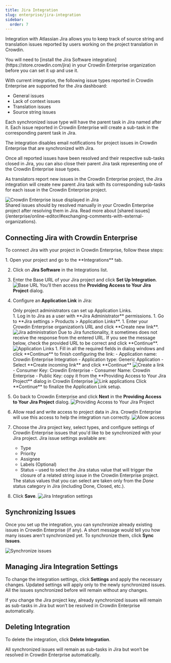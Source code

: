 ```yaml
---
title: Jira Integration
slug: enterprise/jira-integration
sidebar:
  order: 7
---
```



Integration with Atlassian Jira allows you to keep track of source string and translation issues reported by users working on the project translation in Crowdin.

<Aside>
  You will need to [install the Jira Software integration](https://store.crowdin.com/jira) in your Crowdin Enterprise organization before you can set it up and use it.
</Aside>

With current integration, the following issue types reported in Crowdin Enterprise are supported for the Jira dashboard:

- General issues
- Lack of context issues
- Translation issues
- Source string issues

Each synchronized issue type will have the parent task in Jira named after it. Each issue reported in Crowdin Enterprise will create a sub-task in the corresponding parent task in Jira.

<Aside type="caution">
  The integration disables email notifications for project issues in Crowdin Enterprise that are synchronized with Jira.
</Aside>

Once all reported issues have been resolved and their respective sub-tasks closed in Jira, you can also close their parent Jira task representing one of the Crowdin Enterprise issue types.

As translators report new issues in the Crowdin Enterprise project, the Jira integration will create new parent Jira task with its corresponding sub-tasks for each issue in the Crowdin Enterprise project.

<Image src={subtask} alt="Crowdin Enterprise issue displayed in Jira" />

<Aside>
  Shared issues should by resolved manually in your Crowdin Enterprise project after resolving them in Jira. Read more about [shared issues](/enterprise/online-editor/#exchanging-comments-with-external-organizations).
</Aside>

## Connecting Jira with Crowdin Enterprise

To connect Jira with your project in Crowdin Enterprise, follow these steps:

<Steps>
1. Open your project and go to the **Integrations** tab.

2. Click on **Jira Software** in the Integrations list.

3. Enter the Base URL of your Jira project and click **Set Up Integration**. <Image src={setUp} alt="Base URL" />
    You’ll then access the **Providing Access to Your Jira Project** dialog.

4. Configure an **Application Link** in Jira:
    <Aside>Only project administrators can set up Application Links.</Aside>
    1. Log in to Jira as a user with **Jira Administrator** permissions.
    1. Go to **Jira settings > Products > Application Links**.
    1. Enter your Crowdin Enterprise organization’s URL and click **Create new link**.
        <Image src={createNewLink} alt="Jira administration" />
        Due to Jira functionality, it sometimes does not receive the response from the entered URL. If you see the message below, check the provided URL to be correct and click **Continue**.
        <Image src={warning} alt="Application Links" class="width-lg" />
    1. Fill in all the required fields in dialog windows and click **Continue** to finish configuring the link:
        - Application name: Crowdin Enterprise Integration
        - Application type: Generic Application
        - Select **Create incoming link** and click **Continue** <Image src={linkAppStep1} alt="Create a link" class="width-lg" />
        - Consumer Key: Crowdin Enterprise
        - Consumer Name: Crowdin Enterprise
        - Public Key: copy it from the **Providing Access to Your Jira Project** dialog in Crowdin Enterprise <Image src={linkAppStep2} alt="Link applications" class="width-lg" />
        Click **Continue** to finalize the Application Link setup.

5. Go back to Crowdin Enterprise and click **Next** in the **Providing Access to Your Jira Project** dialog. <Image src={providingAccess} alt="Providing Access to Your Jira Project" />

6. Allow read and write access to project data in Jira. Crowdin Enterprise will use this access to help the integration run correctly. <Image src={allowAccess} alt="Allow access" class="width-lg" />

7. Choose the Jira project key, select types, and configure settings of Crowdin Enterprise issues that you'd like to be synchronized with your Jira project.
    Jira issue settings available are:
    - Type
    - Priority
    - Assignee
    - Labels (Optional)
    - Status &ndash; used to select the Jira status value that will trigger the closure of a related string issue in the Crowdin Enterprise project.
    <Aside>The status values that you can select are taken only from the <i>Done</i> status category in Jira (including Done, Closed, etc.).</Aside>

8. Click **Save**. <Image src={integrationSettings} alt="Jira Integration settings" class="width-lg crowdin-modal" />
</Steps>

## Synchronizing Issues

Once you set up the integration, you can synchronize already existing issues in Crowdin Enterprise (if any). A short message would tell you how many issues aren't synchronized yet. To synchronize them, click **Sync Issues**.

<Image src={syncIssues} alt="Synchronize issues" />

## Managing Jira Integration Settings

To change the integration settings, click **Settings** and apply the necessary changes. Updated settings will apply only to the newly synchronized issues. All the issues synchronized before will remain without any changes.

<Aside>
  If you change the Jira project key, already synchronized issues will remain as sub-tasks in Jira but won’t be resolved in Crowdin Enterprise automatically.
</Aside>

## Deleting Integration

To delete the integration, click **Delete Integration**.

<Aside>
  All synchronized issues will remain as sub-tasks in Jira but won’t be resolved in Crowdin Enterprise automatically.
</Aside>
